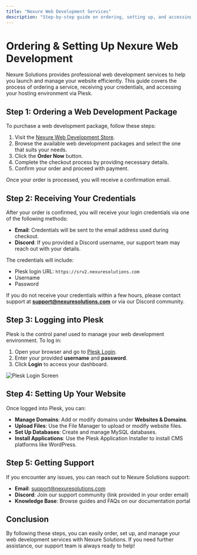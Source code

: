 ```yaml
---
title: "Nexure Web Development Services"
description: "Step-by-step guide on ordering, setting up, and accessing Nexure Solutions Web Development services."
---
```


# Ordering & Setting Up Nexure Web Development

Nexure Solutions provides professional web development services to help you launch and manage your website efficiently. This guide covers the process of ordering a service, receiving your credentials, and accessing your hosting environment via Plesk.

## Step 1: Ordering a Web Development Package

To purchase a web development package, follow these steps:

1. Visit the [Nexure Web Development Store](https://nexuresolutions.com/catalog/WebDevelopmentServices/?id=1).
2. Browse the available web development packages and select the one that suits your needs.
3. Click the **Order Now** button.
4. Complete the checkout process by providing necessary details.
5. Confirm your order and proceed with payment.

Once your order is processed, you will receive a confirmation email.

## Step 2: Receiving Your Credentials

After your order is confirmed, you will receive your login credentials via one of the following methods:

- **Email**: Credentials will be sent to the email address used during checkout.
- **Discord**: If you provided a Discord username, our support team may reach out with your details.

The credentials will include:

- Plesk login URL: `https://srv2.nexuresolutions.com`
- Username
- Password

If you do not receive your credentials within a few hours, please contact support at **support@nexuresolutions.com** or via our Discord community.

## Step 3: Logging into Plesk

Plesk is the control panel used to manage your web development environment. To log in:

1. Open your browser and go to [Plesk Login](https://srv2.nexuresolutions.com).
2. Enter your provided **username** and **password**.
3. Click **Login** to access your dashboard.

![Plesk Login Screen](https://plesk.com/assets/img/screenshots/login.png)

## Step 4: Setting Up Your Website

Once logged into Plesk, you can:

- **Manage Domains**: Add or modify domains under **Websites & Domains**.
- **Upload Files**: Use the File Manager to upload or modify website files.
- **Set Up Databases**: Create and manage MySQL databases.
- **Install Applications**: Use the Plesk Application Installer to install CMS platforms like WordPress.

## Step 5: Getting Support

If you encounter any issues, you can reach out to Nexure Solutions support:

- **Email**: [support@nexuresolutions.com](mailto:support@nexuresolutions.com)
- **Discord**: Join our support community (link provided in your order email)
- **Knowledge Base**: Browse guides and FAQs on our documentation portal

## Conclusion

By following these steps, you can easily order, set up, and manage your web development services with Nexure Solutions. If you need further assistance, our support team is always ready to help!
